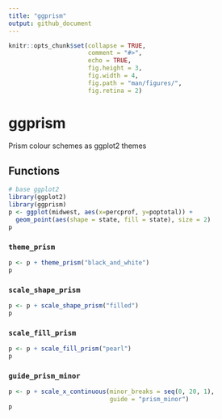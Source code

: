 ```yaml
---
title: "ggprism"
output: github_document
---
```


<!-- README.md is generated from README.Rmd. Please edit that file -->

```r
knitr::opts_chunk$set(collapse = TRUE,
                      comment = "#>", 
                      echo = TRUE, 
                      fig.height = 3,
                      fig.width = 4,
                      fig.path = "man/figures/",
                      fig.retina = 2)
```

# ggprism
Prism colour schemes as ggplot2 themes

## Functions

```r
# base ggplot2
library(ggplot2)
library(ggprism)
p <- ggplot(midwest, aes(x=percprof, y=poptotal)) +
  geom_point(aes(shape = state, fill = state), size = 2)
p
```


### `theme_prism`

```r
p <- p + theme_prism("black_and_white")
p
```

### `scale_shape_prism`

```r
p <- p + scale_shape_prism("filled")
p
```


### `scale_fill_prism`

```r
p <- p + scale_fill_prism("pearl")
p
```


### `guide_prism_minor`

```r
p <- p + scale_x_continuous(minor_breaks = seq(0, 20, 1), 
                            guide = "prism_minor")
p
```

